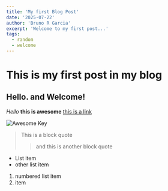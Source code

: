 ```yaml
---
title: 'My first Blog Post'
date: '2025-07-22'
author: 'Bruno R Garcia'
excerpt: 'Welcome to my first post...'
tags:
  - random
  - welcome
---
```


# This is my first post in my blog

## Hello. and Welcome!

*Hello* **this is awesome** [this is a link](https://www.google.com)

<Image 
  src="/images/spinning-key.gif" 
  alt="Awesome Key"
  width={200} 
  height={100} 
/>

> This is a block quote
>
>> and this is another block quote

- List item
- other list item

1. numbered list item
2. item
